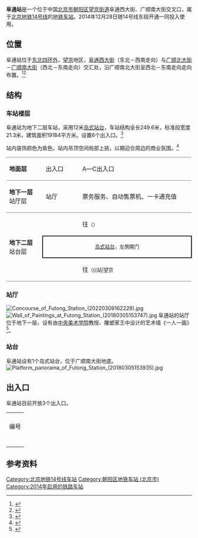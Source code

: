 {{NoteTA
|G1=Railway}}
{{Infobox station
|name = 阜通
|eng_name = Futong
|linecolour = {{北京地铁颜色|14}}
|image = Platform of Futong Station (20220309162329).jpg
|caption = 阜通站站台
|other_name = 
|country = {{PRC}}
|borough = [[北京市|北京市]][[朝阳区_(北京市)|朝阳区]][[望京街道|望京街道]]
|address = 阜通西大街、广顺南大街交叉口
|coordinates = {{Coord|39.992683|116.470142|type:railwaystation_region:CN-11_source:GoogleMaps|display=inline,title}}
|elevation = 
|operator = [[京港地铁|北京京港地铁有限公司]]
|lines = {{北京地铁线路名|14|SL}}
|distance = 
|platform = 1座[[島式月台|島式月台]]
|tracks = 2条
|bus_routes = 
|bus_stands = 
|connections = 公交站：广顺南大街北口
|structure = 地下车站
|hall = 整体式站厅
|depth = 
|levels = 
|interchange = 
|exits = 3个
|elevator = 
|escalator = 
|architect = 
|architectural_style = 
|colour = {{colorbox|#cf83c3}} 紫色
|type = 
|status = 运营中
|code = 
|zone = 
|classification = 
|website = 
|built = 
|opened = 2014年12月28日
|closed = 
|pass_year = 
|passengers = 
|pass_system = 
|pass_rank = 
|mpassengers = 
|trains = 
|station_hours = 
|hours = 
|first = {{北京地铁线路名|14|S}}
:往{{北京地铁起讫站|14|R}}：06:13
:往{{北京地铁起讫站|14|L}}：05:08
|last = {{北京地铁线路名|14|S}}
:往{{北京地铁起讫站|14|R}}：23:23
:往{{北京地铁起讫站|14|L}}：22:38
|adjacent = {{adjacent stations|system=北京地铁|line=14|left=望京南|right=望京|note-left=1.168km|note-mid=距离[[张郭庄站|张郭庄]]42.027km|note-right=0.903km}}
|other_services = 
|route_map = {{Routemap|inline=yes|map=
utSTRf\utSTRg~~ ~~{{rmr|Licon=U|{{stl|北京地铁|望京南}}}}
utSTR+BSl\utSTR+BSr
utSTR+BSl\utSTR+BSr
utSTRf\utSTRg~~ ~~{{rmr|Licon=D|{{stl|北京地铁|望京}}}}
}}
}}
'''阜通站'''是一个位于中国[[北京市|北京市]][[朝阳区_(北京市)|朝阳区]][[望京街道|望京街道]]阜通西大街、广顺南大街交叉口，属于[[北京地铁|北京地铁]][[北京地铁14号线|14号线]]的[[地铁车站|地铁车站]]。2014年12月28日随14号线东段开通一同投入使用。

== 位置 ==
阜通站位于[[北京四环路|东北四环外]]，[[望京|望京]]地区，[[阜通西大街|阜通西大街]]（东北－西南走向）与[[广顺北大街|广顺北大街]]－[[广顺南大街|广顺南大街]]（西北－东南走向）交汇处，沿广顺南北大街呈西北－东南走向走向布置。<ref>{{cite web|url=http://www.bjghw.gov.cn/web/gdjt/map_3.html|title=轨道交通14号线工程规划方案公告|publisher=北京市规划委员会|accessdate=2014-05-28|archive-url=https://web.archive.org/web/20140316164610/http://www.bjghw.gov.cn/web/gdjt/map_3.html|archive-date=2014-03-16|dead-url=yes}}</ref><ref>{{cite web|url=http://chp.bjghw.gov.cn/web/static/articles/catalog_98000/article_ff808081452380b301452f5eee790048/ff808081452380b301452f5eee790048.html|title=北京市规划委员会关于轨道交通M14线金台路至善各庄段沿线车站站名命名预案的公示书|date=2014-04-04|accessdate=2014-05-28|publisher=北京市规划委员会|archive-url=https://web.archive.org/web/20140529065745/http://chp.bjghw.gov.cn/web/static/articles/catalog_98000/article_ff808081452380b301452f5eee790048/ff808081452380b301452f5eee790048.html|archive-date=2014-05-29|dead-url=yes}}</ref>

== 结构 ==
=== 车站楼层 ===
阜通站为地下二层车站，采用12米[[岛式站台|岛式站台]]，车站结构全长249.6米，标准段宽度21.3米，建筑面积19184平方米。设置6个出入口。<ref>{{cite web|url=http://www.cee.cn/7/2/7276/|title=《北京地铁14号线工程东段（金台路站-终点）变更》环境影响评价第二次公示|publisher=北京市环境保护科学院|date=2014-03-20|accessdate=2014-05-28|archive-url=https://web.archive.org/web/20140529054344/http://www.cee.cn/7/2/7276/|archive-date=2014-05-29|dead-url=yes}}</ref>

站内装饰颜色为紫色。站内吊顶空间局部上挑，以期迎合周边的商业氛围。<ref>{{cite news|url=http://report.qianlong.com/33378/2014/12/25/118@10075158_4.htm|title=先睹为快:北京地铁新线“一站一景”|date=2014-12-25|accessdate=2014-12-27|author=马文娟|work=千龙网|archive-date=2014-12-27|archive-url=https://web.archive.org/web/20141227194504/http://report.qianlong.com/33378/2014/12/25/118@10075158_4.htm|dead-url=yes}}</ref>
{|cellspacing=0 cellpadding=3
|style="border-top:solid 1px gray;border-bottom:solid 1px gray;" width=100|'''地面层'''
|style="border-top:solid 1px gray;border-bottom:solid 1px gray;" width=100|出入口
|style="border-top:solid 1px gray;border-bottom:solid 1px gray;" width=350|A—C出入口
|-
|style="border-bottom:solid 1px gray;"|'''地下一层'''<br />站厅层
|style="border-bottom:solid 1px gray;"|站厅
|style="border-bottom:solid 1px gray;"|票务服务、自动售票机、一卡通充值
|-
|style="border-bottom:solid 1px gray;" rowspan=3|'''地下二层'''<br />站台层
|{{arrow|L}}
|{{北京地铁线路名|14|c}}往{{站|张郭庄}}<small>（{{站|望京南}}）</small>
|-
|style="border-right:solid 2px black;border-left:solid 2px black;border-top:solid 2px black;border-bottom:solid 2px black;" colspan=2|<center><small>[[岛式站台|岛式站台]]，左側開门</small></center>
|-
|style="border-bottom:solid 1px gray;"|{{arrow|R}}
|style="border-bottom:solid 1px gray;"|{{北京地铁线路名|14|c}}往{{站|善各庄}}<small>（{{站|望京||地铁}}）</small>
|}

=== 站厅 ===
[[File:Concourse_of_Futong_Station_(20220309162228).jpg|thumb]]
[[File:Wall_of_Paintings_at_Futong_Station_(20180305153747).jpg|thumb]]
阜通站的站厅位于地下一层，设有由[[中央美术学院|中央美术学院]]教授、雕塑家王中设计的艺术墙《一人一画》<ref>{{cite web|url=http://www.cafa.edu.cn/info/?c=901&N=7601|title=中央美院公共艺术 激活北京地铁空间|publisher=[[中央美术学院|中央美术学院]]|date=2015-01-22|accessdate=2018-03-06|archive-date=2018-03-06|archive-url=https://web.archive.org/web/20180306083036/http://www.cafa.edu.cn/info/?c=901&N=7601|dead-url=no}}</ref>。

=== 站台 ===
阜通站设有1个岛式站台，位于广顺南大街地底。
[[File:Platform_panorama_of_Futong_Station_(20180305153935).jpg|thumb]]

== 出入口 ==
阜通站目前开放3个出入口。
{| class="wikitable"
| colspan="5" align="center" bgcolor="{{北京地铁颜色|14}}" |
|-
! 编号 
! 指示 
! 建议前往的目的地 
! 照片
!无障碍设施
|-
| {{港鐵出口|A|附=升}} 
| 阜通西大街 
| 阜通西大街、广顺南大街、大西洋新城、都市心海岸雅园 
| [[File:Exit_A_of_Futong_Station_(20210410113059).jpg|150px]]
|[[File:Exit_A_lift_of_Futong_Station_(20210410113125).jpg|150px]]
|-
| {{港鐵出口|B|附=升}} 
| 阜通西大街 
| 阜通西大街、广顺南大街、阜荣街、望京西园 
| [[File:Exit_B_of_Futong_Station_(20210410112930).jpg|150px]]
|[[File:Exit_B_lift_of_Futong_Station_(20210410113004).jpg|150px]]
|-
| {{港鐵出口|C}} 
| 广顺南大街 
| 广顺南大街、阜安西路 
| [[File:Exit_C_of_Futong_Station_(20210410113613).jpg|150px]]
|{{n/a}}
|-
| colspan="5" bgcolor="#EEEEEE" | {{港鐵出口|註=升}}
|}

== 参考资料 ==
{{reflist}}

{{北京地铁14号线}}

[[Category:北京地铁14号线车站|Category:北京地铁14号线车站]]
[[Category:朝阳区地铁车站_(北京市)|Category:朝阳区地铁车站 (北京市)]]
[[Category:2014年启用的铁路车站|Category:2014年启用的铁路车站]]